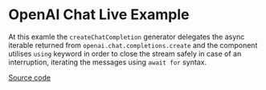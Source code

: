 
# OpenAI Chat Live Example

At this examle the `createChatCompletion` generator delegates the async iterable returned from `openai.chat.completions.create`
and the component utilises `using` keyword in order to close the stream safely in case of an interruption, iterating the messages using `await for` syntax.

<div className="doc-live-example">
    <LiveOpenAiExample />
</div>
<Tabs items={['Controller', 'Component']}>
  <Tabs.Tab><OpenAiController /></Tabs.Tab>
  <Tabs.Tab><OpenAiExample /></Tabs.Tab>
</Tabs>

[Source code](https://github.com/finom/vovk-examples)